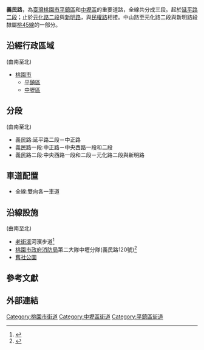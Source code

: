 {{Coord|24.9543538|121.2168865|type:landmark_region:TW_source:GoogleMaps|display=title}}
{{Infobox TwRoad2|
|bgcolorh=darkgreen
|colorh=white
|code={{Jct|country=TWN|TRTY|45}}的一部分
|name=義民路
|enname=Yimin Road
|level=市區道路、聯外道路
|length=1.49
|lastext=
|speedhigh=
|line=
|start=[[延平路_(桃園市)|延平路二段]]
|end=[[元化路|元化路二段]]與[[新明路_(中壢區)|新明路]]
|junc=[[File:TW_CHW110a.svg|30px]][[延平路_(桃園市)|延平路二段]]、[[中正路_(中壢區)|中正路]]、<br>[[File:TW_CHW114.svg|24px]][[中山路_(中壢區)|中山路]]、[[中央西路|中央西路一段]]和<br>[[中央西路|中央西路二段]]、[[元化路|元化路二段]]與<br>[[新明路_(中壢區)|新明路]]
|img=
|cap=
|size=
|left=
|leftlink=
|right=民權路
|rightlink=民權路 (中壢區)
|leftdirection=
|rightdirection=N
|sec=3
}}
'''義民路'''，為[[臺灣|臺灣]][[桃園市|桃園市]][[平鎮區|平鎮區]]和[[中壢區|中壢區]]的重要道路，全線共分成三段。起於[[延平路_(桃園市)|延平路二段]]；止於[[元化路|元化路二段]]與[[新明路_(中壢區)|新明路]]，與[[民權路_(中壢區)|民權路]]相接。中山路至元化路二段與新明路段隸屬[[桃園市區道列表|桃45線]]的一部分。

==沿經行政區域==
(由南至北)
*[[桃園市|桃園市]]
**[[平鎮區|平鎮區]]
**[[中壢區|中壢區]]

==分段==
(由南至北)
*義民路:延平路二段－中正路
*義民路一段:中正路－中央西路一段和二段
*義民路二段:中央西路一段和二段－元化路二段與新明路

==車道配置==
*全線:雙向各一車道

==沿線設施==
(由南至北)
*[[老街溪|老街溪]]河濱步道<ref>{{Cite web |url=http://travel.tycg.gov.tw/zh-tw/Travel/Attraction/1015 |title=中壢老街溪步道－桃園觀光導覽網 |access-date=2016-06-13 |archive-url=https://web.archive.org/web/20160608002727/http://travel.tycg.gov.tw/zh-tw/Travel/Attraction/1015 |archive-date=2016-06-08 |dead-url=yes }}</ref>
*[[桃園市政府消防局|桃園市政府消防局]]第二大隊中壢分隊(義民路120號)<ref>{{Cite web |url=http://group.tyfd.gov.tw/40/11/index.php |title=桃園市政府消防局- 中壢分隊 |accessdate=2016-06-13 |archive-date=2016-08-15 |archive-url=https://web.archive.org/web/20160815115304/http://group.tyfd.gov.tw/40/11/index.php |dead-url=no }}</ref>
*[[舊社公園_(中壢區)|舊社公園]]

==參考文獻==
{{reflist}}

==外部連結==
{{Zhongli_City_Main_Roads}}

[[Category:桃園市街道|Category:桃園市街道]]
[[Category:中壢區街道|Category:中壢區街道]]
[[Category:平鎮區街道|Category:平鎮區街道]]